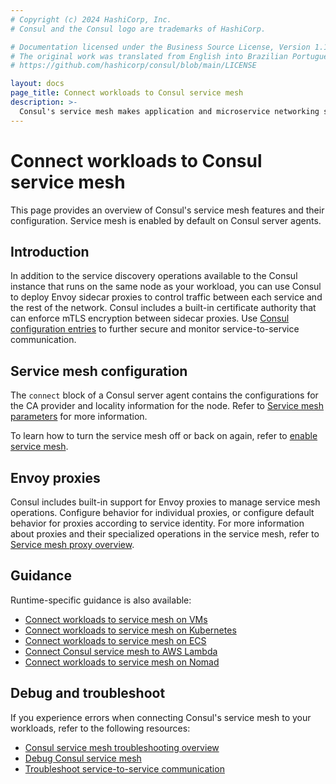```yaml
---
# Copyright (c) 2024 HashiCorp, Inc.
# Consul and the Consul logo are trademarks of HashiCorp.

# Documentation licensed under the Business Source License, Version 1.1.
# The original work was translated from English into Brazilian Portuguese.
# https://github.com/hashicorp/consul/blob/main/LICENSE

layout: docs
page_title: Connect workloads to Consul service mesh
description: >-
  Consul's service mesh makes application and microservice networking secure and observable with identity-based authentication, mutual TLS (mTLS) encryption, and explicit service-to-service authorization enforced by sidecar proxies. Learn how to enable and configure Consul's service mesh and proxies.
---
```


# Connect workloads to Consul service mesh

This page provides an overview of Consul's service mesh features and their configuration. Service mesh is enabled by default on Consul server agents.

## Introduction

<VideoEmbed url="https://www.youtube.com/embed/8T8t4-hQY74"/>

In addition to the service discovery operations available to the Consul instance
that runs on the same node as your workload, you can use Consul to deploy Envoy
sidecar proxies to control traffic between each service and the rest of the
network. Consul includes a built-in certificate authority that can enforce mTLS
encryption between sidecar proxies. Use [Consul configuration entries](/consul/docs/fundamentals/config-entry) to further secure and monitor
service-to-service communication.

## Service mesh configuration

The `connect` block of a Consul server agent contains the configurations for the CA provider and locality information for the node. Refer to [Service mesh parameters](/consul/docs/reference/agent/configuration-file/service-mesh) for more information.

To learn how to turn the service mesh off or back on again, refer to [enable service mesh](/consul/docs/connect/enable).

## Envoy proxies

Consul includes built-in support for Envoy proxies to manage service mesh operations. Configure behavior for individual proxies, or configure default behavior for proxies according to service identity. For more information about proxies and their specialized operations in the service mesh, refer to [Service mesh proxy overview](/consul/docs/connect/proxy).

## Guidance

Runtime-specific guidance is also available:

- [Connect workloads to service mesh on VMs](/consul/docs/connect/vm)
- [Connect workloads to service mesh on Kubernetes](/consul/docs/connect/k8s)
- [Connect workloads to service mesh on ECS](/consul/docs/connect/ecs)
- [Connect Consul service mesh to AWS Lambda](/consul/docs/connect/lambda)
- [Connect workloads to service mesh on Nomad](/consul/docs/connect/nomad)

## Debug and troubleshoot

If you experience errors when connecting Consul's service mesh to your workloads, refer to the following resources:

- [Consul service mesh troubleshooting overview](/consul/docs/connect/troubleshoot)
- [Debug Consul service mesh](/consul/docs/connect/troubleshoot/debug)
- [Troubleshoot service-to-service
  communication](/consul/docs/connect/troubleshoot/service-to-service)
